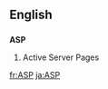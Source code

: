 {{see|asp|Asp}}

==English==
==={{initialism}}===
'''ASP'''

{{wikipediaAlt|Active Server Pages}}
#Active Server Pages

[[fr:ASP]]
[[ja:ASP]]